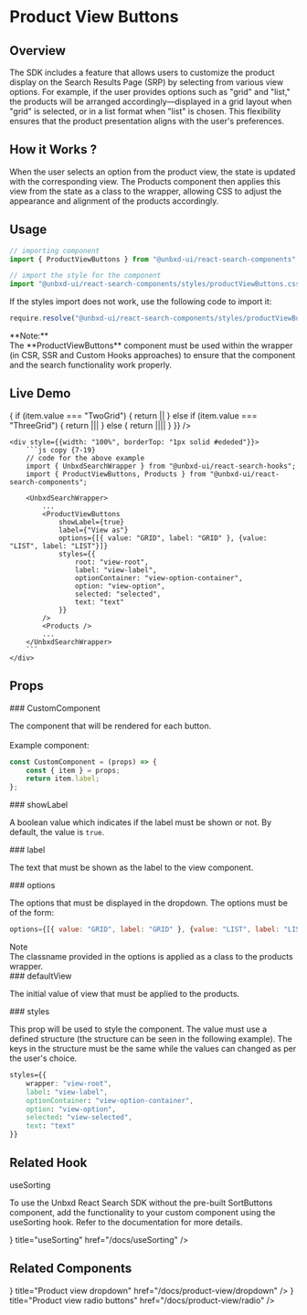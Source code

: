 

# Product View Buttons

## Overview

The SDK includes a feature that allows users to customize the product display on the Search Results Page (SRP) by selecting from various view options. For example, if the user provides options such as "grid" and "list," the products will be arranged accordingly—displayed in a grid layout when "grid" is selected, or in a list format when "list" is chosen. This flexibility ensures that the product presentation aligns with the user's preferences.

## How it Works ?

When the user selects an option from the product view, the state is updated with the corresponding view. The Products component then applies this view from the state as a class to the wrapper, allowing CSS to adjust the appearance and alignment of the products accordingly.

## Usage

```js copy
// importing component
import { ProductViewButtons } from "@unbxd-ui/react-search-components";

// import the style for the component
import "@unbxd-ui/react-search-components/styles/productViewButtons.css";
```

If the styles import does not work, use the following code to import it:

```js copy
require.resolve("@unbxd-ui/react-search-components/styles/productViewButtons.css");
```

<Callout type="warning">
	<div>**Note:**</div>
	<div>
		The **ProductViewButtons** component must be used within the wrapper (in CSR, SSR and Custom Hooks approaches) to ensure that the component and the search
		functionality work properly.
	</div>
</Callout>

## Live Demo

<div className="code-example" style={{display: "flex", flexDirection: "column", alignItems: "center", marginTop: "20px", border: "1px solid #ededed", borderRadius: "10px", overflow: "hidden", overflow: "hidden"}}>
	<div style={{ width: "100%", padding: "15px" }}>
		<CSRWrapper apiKey="18a57a4b0f096449ae5e6d6891c1970c" siteKey="ss-unbxd-ss34831655294906"
			defaultValues={{
				pageSize: 8,
				view: "FourGrid"
			}}
			webUrlConfig={{
				query: {
					addToUrl: false,
				},
				sort: {
					addToUrl: false,
				},
				view: {
					addToUrl: false,
				},
				pageSize: {
					addToUrl: false,
				},
				currentPage: {
					addToUrl: false,
				},
				facets: {
					addToUrl: false,
				},
				pagination: {
					addToUrl: false
				}}
			} 
		>
			<div style={{ marginBottom: "20px", display: "flex", justifyContent: "center", alignItems: "center" }}>
				<ProductViewButtons
					showLabel={true}
					label={"View:"}
					options={
						[
							{ label: `TwoGrid`, value: "TwoGrid" },
							{ label: "ThreeGrid", value: "ThreeGrid" },
							{ label: "FourGrid", value: "FourGrid" }
						]
					}
					CustomComponent={({ item }) => {
						if (item.value === "TwoGrid") {
							return <span>||</span>
						} else if (item.value === "ThreeGrid") {
							return <span>|||</span>
						} else {
							return <span>||||</span>
						}
					}}
				/>
			</div>
			<Products />
		</CSRWrapper>
	</div>

    <div style={{width: "100%", borderTop: "1px solid #ededed"}}>
    	```js copy {7-19}
    	// code for the above example
    	import { UnbxdSearchWrapper } from "@unbxd-ui/react-search-hooks";
    	import { ProductViewButtons, Products } from "@unbxd-ui/react-search-components";

    	<UnbxdSearchWrapper>
    		...
    		<ProductViewButtons
    			showLabel={true}
    			label={"View as"}
    			options={[{ value: "GRID", label: "GRID" }, {value: "LIST", label: "LIST"}]}
    			styles={{
    				root: "view-root",
    				label: "view-label",
    				optionContainer: "view-option-container",
    				option: "view-option",
    				selected: "selected",
    				text: "text"
    			}}
    		/>
    		<Products />
    		...
    	</UnbxdSearchWrapper>
    	```
    </div>

</div>

## Props

<div style={{ position: "relative" }}>
	### CustomComponent
	<Pills pills={[{ type: "type", label: "component" }]} left={"240px"} />
</div>

The component that will be rendered for each button. <br></br>
Example component:

```js
const CustomComponent = (props) => {
	const { item } = props;
	return item.label;
};
```

<div style={{ position: "relative" }}>
	### showLabel
	<Pills
		pills={[
			{ type: "required", label: "required" },
			{ type: "type", label: "boolean" },
		]}
		left={"145px"}
	/>
</div>

A boolean value which indicates if the label must be shown or not. By default, the value is `true`.

<div style={{ position: "relative" }}>
	### label
	<Pills pills={[{ type: "type", label: "string" }]} left={"80px"} />
</div>

The text that must be shown as the label to the view component.

<div style={{ position: "relative" }}>
	### options
	<Pills
		pills={[
			{ type: "required", label: "required" },
			{ type: "type", label: "array" },
		]}
		left={"110px"}
	/>
</div>

The options that must be displayed in the dropdown.
The options must be of the form:

```js copy
options={[{ value: "GRID", label: "GRID" }, {value: "LIST", label: "LIST"}]}
```

<Callout>
	<div>Note</div>
	<div>The classname provided in the options is applied as a class to the products wrapper.</div>
</Callout>

<div style={{ position: "relative" }}>
	### defaultView
	<Pills pills={[{ type: "type", label: "string" }]} left={"150px"} />
</div>

The initial value of view that must be applied to the products.

<div style={{ position: "relative" }}>
	### styles
	<Pills
		pills={[
			{ type: "optional", label: "optional" },
			{ type: "type", label: "object" },
		]}
		left={"95px"}
	/>
</div>

This prop will be used to style the component. The value must use a defined structure (the structure can be seen in the following example).
The keys in the structure must be the same while the values can changed as per the user's choice.

```css copy
styles={{
	wrapper: "view-root",
	label: "view-label",
	optionContainer: "view-option-container",
	option: "view-option",
	selected: "view-selected",
	text: "text"
}}
```

## Related Hook

<div style={{ marginTop: "1.5rem", fontSize: "20px", fontWeight: "600" }}>useSorting</div>

To use the Unbxd React Search SDK without the pre-built SortButtons component, add the functionality to your custom component using the useSorting hook. Refer to the documentation for more details.

<Cards>
	<Card icon={<HookIcon />} title="useSorting" href="/docs/useSorting" />
</Cards>

## Related Components

<Cards>
	<Card icon={<DropdownIcon />} title="Product view dropdown" href="/docs/product-view/dropdown" />
	<Card icon={<RadioButtonIcon />} title="Product view radio buttons" href="/docs/product-view/radio" />
</Cards>
